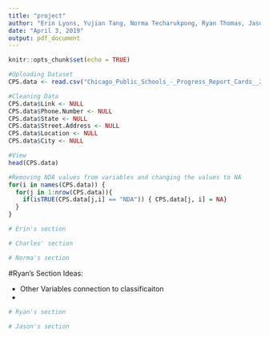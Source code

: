 ```yaml
---
title: "project"
author: "Erin Lyons, Yujian Tang, Norma Techarukpong, Ryan Thomas, Jason Yu"
date: "April 3, 2019"
output: pdf_document
---
```


```r
knitr::opts_chunk$set(echo = TRUE)

```

```r
#Uploading Dataset
CPS.data <- read.csv("Chicago_Public_Schools_-_Progress_Report_Cards__2011-2012_.csv")

#Cleaning Data
CPS.data$Link <- NULL
CPS.data$Phone.Number <- NULL
CPS.data$State <- NULL
CPS.data$Street.Address <- NULL
CPS.data$Location <- NULL
CPS.data$City <- NULL

#View
head(CPS.data)
```

```r
#Removing NDA values from variables and changing the values to NA
for(i in names(CPS.data)) {
  for(j in 1:nrow(CPS.data)){
    if(isTRUE(CPS.data[j,i] == "NDA")) { CPS.data[j, i] = NA}
  }
}
```


```r
# Erin's section
```

```r
# Charles' section
```

```r
# Norma's section
```

#Ryan's Section
Ideas:

-  Other Variables connection to classificaiton
- 

```r
# Ryan's section

```

```r
# Jason's section
```